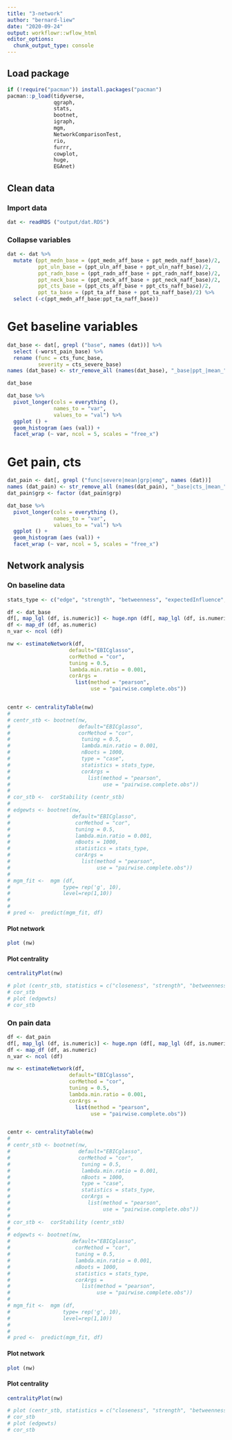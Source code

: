 ```yaml
---
title: "3-network"
author: "bernard-liew"
date: "2020-09-24"
output: workflowr::wflow_html
editor_options:
  chunk_output_type: console
---
```


## Load package

```r
if (!require("pacman")) install.packages("pacman")
pacman::p_load(tidyverse,
               qgraph,
               stats,
               bootnet,
               igraph,
               mgm,
               NetworkComparisonTest,
               rio,
               furrr,
               cowplot,
               huge,
               EGAnet)
```

## Clean data

### Import data
```r

dat <- readRDS ("output/dat.RDS")

```

### Collapse variables

```r
dat <- dat %>%
  mutate (ppt_medn_base = (ppt_medn_aff_base + ppt_medn_naff_base)/2,
          ppt_uln_base = (ppt_uln_aff_base + ppt_uln_naff_base)/2,
          ppt_radn_base = (ppt_radn_aff_base + ppt_radn_naff_base)/2,
          ppt_neck_base = (ppt_neck_aff_base + ppt_neck_naff_base)/2,
          ppt_cts_base = (ppt_cts_aff_base + ppt_cts_naff_base)/2,
          ppt_ta_base = (ppt_ta_aff_base + ppt_ta_naff_base)/2) %>%
  select (-c(ppt_medn_aff_base:ppt_ta_naff_base))
```

# Get baseline variables

```r
dat_base <- dat[, grepl ("base", names (dat))] %>%
  select (-worst_pain_base) %>%
  rename (func = cts_func_base,
          severity = cts_severe_base)
names (dat_base) <- str_remove_all (names(dat_base), "_base|ppt_|mean_")

dat_base

dat_base %>%
  pivot_longer(cols = everything (),
               names_to = "var",
               values_to = "val") %>%
  ggplot () +
  geom_histogram (aes (val)) +
  facet_wrap (~ var, ncol = 5, scales = "free_x")
```

# Get pain, cts

```r
dat_pain <- dat[, grepl ("func|severe|mean|grp|emg", names (dat))]
names (dat_pain) <- str_remove_all (names(dat_pain), "_base|cts_|mean_")
dat_pain$grp <- factor (dat_pain$grp)

dat_base %>%
  pivot_longer(cols = everything (),
               names_to = "var",
               values_to = "val") %>%
  ggplot () +
  geom_histogram (aes (val)) +
  facet_wrap (~ var, ncol = 5, scales = "free_x")
```

## Network analysis

### On baseline data

```r

stats_type <- c("edge", "strength", "betweenness", "expectedInfluence", "closeness")

df <- dat_base
df[, map_lgl (df, is.numeric)] <- huge.npn (df[, map_lgl (df, is.numeric)])
df <- map_df (df, as.numeric)
n_var <- ncol (df)

nw <- estimateNetwork(df, 
                    default="EBICglasso",
                    corMethod = "cor",
                    tuning = 0.5,
                    lambda.min.ratio = 0.001,
                    corArgs =
                      list(method = "pearson",
                           use = "pairwise.complete.obs"))


centr <- centralityTable(nw)
# 
# centr_stb <- bootnet(nw, 
#                      default="EBICglasso",
#                      corMethod = "cor",
#                       tuning = 0.5,
#                       lambda.min.ratio = 0.001,
#                       nBoots = 1000,
#                       type = "case",
#                       statistics = stats_type,
#                       corArgs =
#                         list(method = "pearson",
#                              use = "pairwise.complete.obs"))
# 
# cor_stb <-  corStability (centr_stb)
# 
# edgewts <- bootnet(nw, 
#                    default="EBICglasso",
#                     corMethod = "cor",
#                     tuning = 0.5,
#                     lambda.min.ratio = 0.001,
#                     nBoots = 1000,
#                     statistics = stats_type,
#                     corArgs =
#                       list(method = "pearson",
#                            use = "pairwise.complete.obs"))
# 
# mgm_fit <-  mgm (df,
#                 type= rep('g', 10),
#                 level=rep(1,10))
# 
#                
# pred <-  predict(mgm_fit, df)

```

#### Plot network

```r
plot (nw)
```

#### Plot centrality

```r
centralityPlot(nw)

# plot (centr_stb, statistics = c("closeness", "strength", "betweenness"))
# cor_stb
# plot (edgewts)
# cor_stb
```

### On pain data

```r

df <- dat_pain
df[, map_lgl (df, is.numeric)] <- huge.npn (df[, map_lgl (df, is.numeric)])
df <- map_df (df, as.numeric)
n_var <- ncol (df)

nw <- estimateNetwork(df, 
                    default="EBICglasso",
                    corMethod = "cor",
                    tuning = 0.5,
                    lambda.min.ratio = 0.001,
                    corArgs =
                      list(method = "pearson",
                           use = "pairwise.complete.obs"))


centr <- centralityTable(nw)
# 
# centr_stb <- bootnet(nw, 
#                      default="EBICglasso",
#                      corMethod = "cor",
#                       tuning = 0.5,
#                       lambda.min.ratio = 0.001,
#                       nBoots = 1000,
#                       type = "case",
#                       statistics = stats_type,
#                       corArgs =
#                         list(method = "pearson",
#                              use = "pairwise.complete.obs"))
# 
# cor_stb <-  corStability (centr_stb)
# 
# edgewts <- bootnet(nw, 
#                    default="EBICglasso",
#                     corMethod = "cor",
#                     tuning = 0.5,
#                     lambda.min.ratio = 0.001,
#                     nBoots = 1000,
#                     statistics = stats_type,
#                     corArgs =
#                       list(method = "pearson",
#                            use = "pairwise.complete.obs"))
# 
# mgm_fit <-  mgm (df,
#                 type= rep('g', 10),
#                 level=rep(1,10))
# 
#                
# pred <-  predict(mgm_fit, df)

```

#### Plot network

```r
plot (nw)
```

#### Plot centrality

```r
centralityPlot(nw)

# plot (centr_stb, statistics = c("closeness", "strength", "betweenness"))
# cor_stb
# plot (edgewts)
# cor_stb
```


